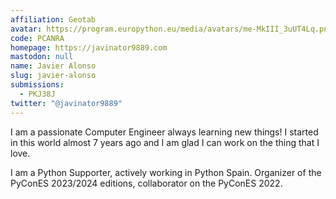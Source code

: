 ```yaml
---
affiliation: Geotab
avatar: https://program.europython.eu/media/avatars/me-MkIII_3uUT4Lq.png
code: PCANRA
homepage: https://javinator9889.com
mastodon: null
name: Javier Alonso
slug: javier-alonso
submissions:
  - PKJ38J
twitter: "@javinator9889"
---
```


I am a passionate Computer Engineer always learning new things! I started in
this world almost 7 years ago and I am glad I can work on the thing that I love.

I am a Python Supporter, actively working in Python Spain. Organizer of the
PyConES 2023/2024 editions, collaborator on the PyConES 2022.
